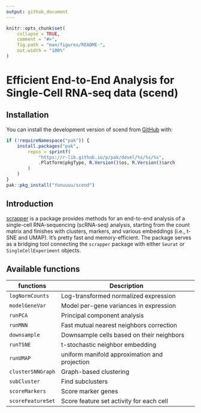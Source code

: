 ```yaml
---
output: github_document
---
```


<!-- README.md is generated from README.Rmd. Please edit that file -->

```r
knitr::opts_chunk$set(
    collapse = TRUE,
    comment = "#>",
    fig.path = "man/figures/README-",
    out.width = "100%"
)
```

# Efficient End-to-End Analysis for Single-Cell RNA-seq data (scend)

<!-- badges: start -->
<!-- badges: end -->

## Installation

You can install the development version of scend from
[GitHub](https://github.com/) with:

``` r
if (!requireNamespace("pak")) {
    install.packages("pak",
        repos = sprintf(
            "https://r-lib.github.io/p/pak/devel/%s/%s/%s",
            .Platform$pkgType, R.Version()$os, R.Version()$arch
        )
    )
}
pak::pkg_install("Yunuuuu/scend")
```

## Introduction

[scrapper](https://github.com/libscran/scrapper) is a package provides methods
for an end-to-end analysis of a single-cell RNA-sequencing (scRNA-seq) analysis,
starting from the count matrix and finishes with clusters, markers, and various
embeddings (i.e., t-SNE and UMAP). It's pretty fast and memory-efficient. The
package serves as a bridging tool connecting the `scrapper` package
with either `Seurat` or `SingleCellExperiment` objects.

## Available functions

| functions         | Description                                   |
| ----------------- | --------------------------------------------- |
| `logNormCounts`   | Log-transformed normalized expression         |
| `modelGeneVar`    | Model per-gene variances in expression        |
| `runPCA`          | Principal component analysis                  |
| `runMNN`          | Fast mutual nearest neighbors correction      |
| `downsample`      | Downsample cells based on their neighbors     |
| `runTSNE`         | t-stochastic neighbor embedding               |
| `runUMAP`         | uniform manifold approximation and projection |
| `clusterSNNGraph` | Graph-based clustering                        |
| `subCluster`      | Find subclusters                              |
| `scoreMarkers`    | Score marker genes                            |
| `scoreFeatureSet` | Score feature set activity for each cell      |

